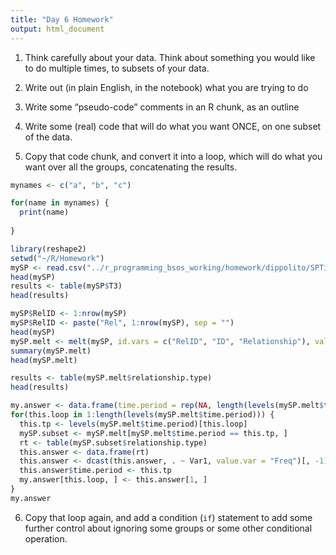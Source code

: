 ```yaml
---
title: "Day 6 Homework"
output: html_document
---
```


1. Think carefully about your data.  Think about something you would like to do multiple times, to subsets of your data.  

2. Write out (in plain English, in the notebook) what you are trying to do

3. Write some "pseudo-code" comments in an R chunk, as an outline

4. Write some (real) code that will do what you want ONCE, on one subset of the data.

5. Copy that code chunk, and convert it into a loop, which will do what you want over all the groups, concatenating the results.

```r
mynames <- c("a", "b", "c")

for(name in mynames) {
  print(name)
  
}


```

```r
library(reshape2)
setwd("~/R/Homework")
mySP <- read.csv("../r_programming_bsos_working/homework/dippolito/SPTimePeriods.csv")
head(mySP)
results <- table(mySP$T3)
head(results)

mySP$RelID <- 1:nrow(mySP)
mySP$RelID <- paste("Rel", 1:nrow(mySP), sep = "")
head(mySP)
mySP.melt <- melt(mySP, id.vars = c("RelID", "ID", "Relationship"), value.name = "relationship.type", variable.name = "time.period")
summary(mySP.melt)
head(mySP.melt)

results <- table(mySP.melt$relationship.type)
head(results)

my.answer <- data.frame(time.period = rep(NA, length(levels(mySP.melt$time.period))), relationship.type = NA)
for(this.loop in 1:length(levels(mySP.melt$time.period))) {
  this.tp <- levels(mySP.melt$time.period)[this.loop]
  mySP.subset <- mySP.melt[mySP.melt$time.period == this.tp, ]
  rt <- table(mySP.subset$relationship.type)
  this.answer <- data.frame(rt)
  this.answer <- dcast(this.answer, . ~ Var1, value.var = "Freq")[, -1]
  this.answer$time.period <- this.tp
  my.answer[this.loop, ] <- this.answer[1, ]
}
my.answer

```


6. Copy that loop again, and add a condition (`if`) statement to add some further control about ignoring some groups or some other conditional operation.
